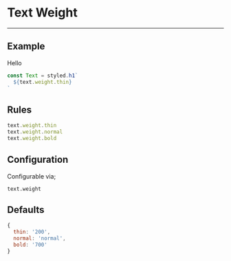 
# Text Weight

---

## Example

<Weight>Hello</Weight>

```js
const Text = styled.h1`
  ${text.weight.thin}
`
```

## Rules

```js
text.weight.thin
text.weight.normal
text.weight.bold
```

## Configuration

Configurable via;

```
text.weight
```

## Defaults

```js
{
  thin: '200',
  normal: 'normal',
  bold: '700'
}
```

